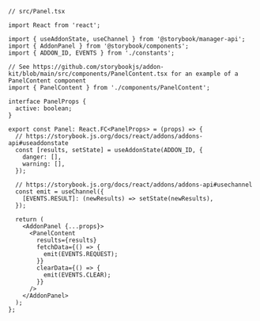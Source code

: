 ```tsx
// src/Panel.tsx

import React from 'react';

import { useAddonState, useChannel } from '@storybook/manager-api';
import { AddonPanel } from '@storybook/components';
import { ADDON_ID, EVENTS } from './constants';

// See https://github.com/storybookjs/addon-kit/blob/main/src/components/PanelContent.tsx for an example of a PanelContent component
import { PanelContent } from './components/PanelContent';

interface PanelProps {
  active: boolean;
}

export const Panel: React.FC<PanelProps> = (props) => {
  // https://storybook.js.org/docs/react/addons/addons-api#useaddonstate
  const [results, setState] = useAddonState(ADDON_ID, {
    danger: [],
    warning: [],
  });

  // https://storybook.js.org/docs/react/addons/addons-api#usechannel
  const emit = useChannel({
    [EVENTS.RESULT]: (newResults) => setState(newResults),
  });

  return (
    <AddonPanel {...props}>
      <PanelContent
        results={results}
        fetchData={() => {
          emit(EVENTS.REQUEST);
        }}
        clearData={() => {
          emit(EVENTS.CLEAR);
        }}
      />
    </AddonPanel>
  );
};
```
